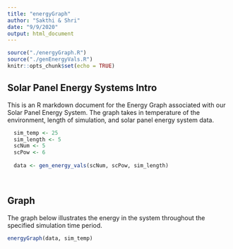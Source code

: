 ```yaml
---
title: "energyGraph"
author: "Sakthi & Shri"
date: "9/9/2020"
output: html_document
---
```


```r
source("./energyGraph.R")
source("./genEnergyVals.R")
knitr::opts_chunk$set(echo = TRUE)
```

## Solar Panel Energy Systems Intro

This is an R markdown document for the Energy Graph associated with our Solar Panel Energy System. The graph takes in temperature of the environment, length of simulation, and solar panel energy system data. 

```r
  sim_temp <- 25
  sim_length <- 5
  scNum <- 5
  scPow <- 6
  
  data <- gen_energy_vals(scNum, scPow, sim_length)
    
  
```

## Graph

The graph below illustrates the energy in the system throughout the specified simulation time period. 

```r
energyGraph(data, sim_temp)
```